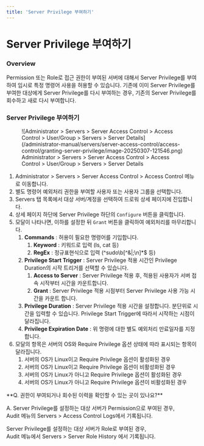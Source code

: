```yaml
---
title: 'Server Privilege 부여하기'
---
```



# Server Privilege 부여하기

### Overview

Permission 또는 Role로 접근 권한이 부여된 서버에 대해서 Server Privilege를 부여하여 임시로 특정 명령어 사용을 허용할 수 있습니다. 기존에 이미 Server Privilege를 부여한 대상에게 Server Privilege를 다시 부여하는 경우, 기존의 Server Privilege를 회수하고 새로 다시 부여합니다.


### Server Privilege 부여하기

<figure data-layout="center" data-align="center">
![Administrator &gt; Servers &gt; Server Access Control &gt; Access Control &gt; User/Group &gt; Servers &gt; Server Details](/administrator-manual/servers/server-access-control/access-control/granting-server-privilege/image-20250307-121546.png)
<figcaption>
Administrator &gt; Servers &gt; Server Access Control &gt; Access Control &gt; User/Group &gt; Servers &gt; Server Details
</figcaption>
</figure>

1. Administrator &gt; Servers &gt; Server Access Control &gt; Access Control 메뉴로 이동합니다.
2. 별도 명령어 예외처리 권한을 부여할 사용자 또는 사용자 그룹을 선택합니다.
3. Servers 탭 목록에서 대상 서버/계정을 선택하여 드로워 상세 페이지에 진입합니다.
4. 상세 페이지 하단에 Server Privilege 하단의 `Configure` 버튼을 클릭합니다.
5. 모달이 나타나면, 이하를 설정한 뒤 `Grant` 버튼을 클릭하여 예외처리를 마무리합니다.
    1.  **Commands**  : 허용이 필요한 명령어를 기입합니다.
        1.  **Keyword**  : 키워드로 입력 (ls, cat 등)
        2.  **RegEx**  : 정규표현식으로 입력 (^sudo\b[^&|;\n]*$ 등)
    2.  **Privilege Start Trigger**  : Server Privilege 적용 시간인 Privilege Duration의 시작 트리거를 선택할 수 있습니다.
        1.  **Access to Server**  : Server Privilege 적용 후, 적용된 사용자가 서버 접속 시작부터 시간을 카운트합니다. 
        2.  **Grant**  : Server Privilege 적용 시점부터 Server Privilege 사용 가능 시간을 카운트 합니다.
    3.  **Privilege Duration**  : Server Privilege 적용 시간을 설정합니다. 분단위로 시간을 입력할 수 있습니다. Privilege Start Trigger에 따라서 시작하는 시점이 달라집니다.
    4.  **Privilege Expiration Date**  : 위 명령에 대한 별도 예외처리 만료일자를 지정합니다.
6. 모달의 항목은 서버의 OS와 Require Privilege 옵션 상태에 따라 표시되는 항목이 달라집니다.
    1. 서버의 OS가 Linux이고 Require Privilege 옵션이 활성화된 경우
    2. 서버의 OS가 Linux이고 Require Privilege 옵션이 비활성화된 경우
    3. 서버의 OS가 Linux가 아니고 Require Privilege 옵션이 활성화된 경우
    4. 서버의 OS가 Linux가 아니고 Require Privilege 옵션이 비활성화된 경우

<Callout type="info">
**Q. 권한이 부여되거나 회수된 이력을 확인할 수 있는 곳이 있나요?**

A. Server Privilege를 설정하는 대상 서버가 Permission으로 부여된 경우, <br/>Audit 메뉴의 Servers &gt; Access Control Logs에서 기록됩니다.

Server Privilege를 설정하는 대상 서버가 Role로 부여된 경우, <br/>Audit 메뉴에서 Servers &gt; Server Role History 에서 기록됩니다.
</Callout>
